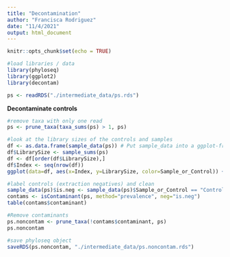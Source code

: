 ---
title: "Decontamination"
author: "Francisca Rodriguez"
date: "11/4/2021"
output: html_document
---

```{r setup, include=FALSE}
knitr::opts_chunk$set(echo = TRUE)
```

```{r}
#load libraries / data
library(phyloseq)
library(ggplot2)
library(decontam)

ps <- readRDS("./intermediate_data/ps.rds")

```

**Decontaminate controls**
```{r}
#remove taxa with only one read 
ps <- prune_taxa(taxa_sums(ps) > 1, ps)

#look at the library sizes of the controls and samples
df <- as.data.frame(sample_data(ps)) # Put sample_data into a ggplot-friendly data.frame
df$LibrarySize <- sample_sums(ps)
df <- df[order(df$LibrarySize),]
df$Index <- seq(nrow(df))
ggplot(data=df, aes(x=Index, y=LibrarySize, color=Sample_or_Control)) + geom_point()

#label controls (extraction negatives) and clean
sample_data(ps)$is.neg <- sample_data(ps)$Sample_or_Control == "Control"
contams <- isContaminant(ps, method="prevalence", neg="is.neg")
table(contams$contaminant)

#Remove contaminants
ps.noncontam <- prune_taxa(!contams$contaminant, ps)
ps.noncontam

#save phyloseq object
saveRDS(ps.noncontam, "./intermediate_data/ps.noncontam.rds")
```


